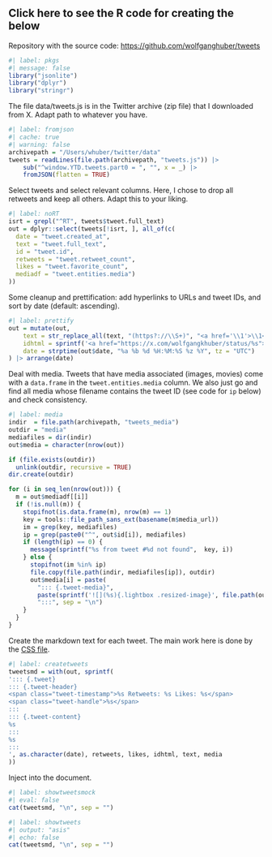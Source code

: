 ::: {.callout-note collapse=true appearance="simple"}

# Click here to see the R code for creating the below

Repository with the source code: <https://github.com/wolfganghuber/tweets>

```r
#| label: pkgs
#| message: false
library("jsonlite")
library("dplyr")
library("stringr")
```

The file data/tweets.js is in the Twitter archive (zip file) that I downloaded from X. Adapt path to whatever you have.

```r
#| label: fromjson
#| cache: true
#| warning: false
archivepath = "/Users/whuber/twitter/data" 
tweets = readLines(file.path(archivepath, "tweets.js")) |>
    sub("^window.YTD.tweets.part0 = ", "", x = _) |>
    fromJSON(flatten = TRUE) 
```

Select tweets and select relevant columns. Here, I chose to drop all retweets and keep all others. Adapt this to your liking.

```r
#| label: noRT
isrt = grepl("^RT", tweets$tweet.full_text)
out = dplyr::select(tweets[!isrt, ], all_of(c(
  date = "tweet.created_at", 
  text = "tweet.full_text", 
  id = "tweet.id", 
  retweets = "tweet.retweet_count",
  likes = "tweet.favorite_count",
  mediadf = "tweet.entities.media")
))
```

Some cleanup and prettification: add hyperlinks to URLs and tweet IDs, and sort by date (default: ascending). 

```r
#| label: prettify
out = mutate(out, 
    text = str_replace_all(text, "(https?://\\S+)", "<a href='\\1'>\\1</a>"),
    idhtml = sprintf('<a href="https://x.com/wolfgangkhuber/status/%s">%s</a>', id, id),
    date = strptime(out$date, "%a %b %d %H:%M:%S %z %Y", tz = "UTC")
) |> arrange(date)
```

Deal with media. Tweets that have media associated (images, movies) come with a `data.frame` in the `tweet.entities.media` column. We also just go and find all media whose filename contains the tweet ID (see code for `ip` below) and check consistency.

```r
#| label: media
indir  = file.path(archivepath, "tweets_media")
outdir = "media"
mediafiles = dir(indir)
out$media = character(nrow(out))

if (file.exists(outdir))
  unlink(outdir, recursive = TRUE)
dir.create(outdir)

for (i in seq_len(nrow(out))) {
  m = out$mediadf[[i]]
  if (!is.null(m)) {
    stopifnot(is.data.frame(m), nrow(m) == 1)
    key = tools::file_path_sans_ext(basename(m$media_url))
    im = grep(key, mediafiles)
    ip = grep(paste0("^", out$id[i]), mediafiles)
    if (length(ip) == 0) {
      message(sprintf("%s from tweet #%d not found",  key, i))
    } else {
      stopifnot(im %in% ip)
      file.copy(file.path(indir, mediafiles[ip]), outdir)
      out$media[i] = paste(
        "::: {.tweet-media}",
        paste(sprintf('![](%s){.lightbox .resized-image}', file.path(outdir, mediafiles[ip])), collapse = "\n"),
        ":::", sep = "\n") 
    }
  }
}
```

Create the markdown text for each tweet. The main work here is done by the [CSS file](tweetarchive.css).

```r
#| label: createtweets
tweetsmd = with(out, sprintf(
'::: {.tweet}
::: {.tweet-header}
<span class="tweet-timestamp">%s Retweets: %s Likes: %s</span>
<span class="tweet-handle">%s</span>
:::  
::: {.tweet-content}
%s
:::  
%s
:::
', as.character(date), retweets, likes, idhtml, text, media
))
```

Inject into the document.

```r
#| label: showtweetsmock
#| eval: false
cat(tweetsmd, "\n", sep = "")
```
::: 

```r
#| label: showtweets
#| output: "asis"
#| echo: false
cat(tweetsmd, "\n", sep = "")
```